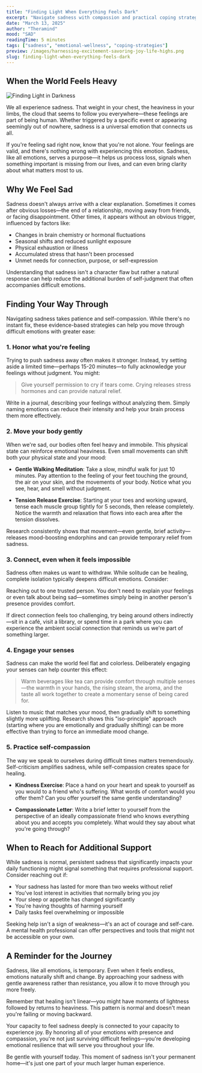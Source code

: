 ```yaml
---
title: "Finding Light When Everything Feels Dark"
excerpt: "Navigate sadness with compassion and practical coping strategies"
date: "March 13, 2025"
author: "Theramind"
mood: "SAD"
readingTime: 5 minutes
tags: ["sadness", "emotional-wellness", "coping-strategies"]
preview: /images/harnessing-excitement-savoring-joy-life-highs.png
slug: finding-light-when-everything-feels-dark
---
```


## When the World Feels Heavy

![Finding Light in Darkness](/images/harnessing-excitement-savoring-joy-life-highs.png)

We all experience sadness. That weight in your chest, the heaviness in your limbs, the cloud that seems to follow you everywhere—these feelings are part of being human. Whether triggered by a specific event or appearing seemingly out of nowhere, sadness is a universal emotion that connects us all.

If you're feeling sad right now, know that you're not alone. Your feelings are valid, and there's nothing wrong with experiencing this emotion. Sadness, like all emotions, serves a purpose—it helps us process loss, signals when something important is missing from our lives, and can even bring clarity about what matters most to us.

## Why We Feel Sad

Sadness doesn't always arrive with a clear explanation. Sometimes it comes after obvious losses—the end of a relationship, moving away from friends, or facing disappointment. Other times, it appears without an obvious trigger, influenced by factors like:

- Changes in brain chemistry or hormonal fluctuations
- Seasonal shifts and reduced sunlight exposure
- Physical exhaustion or illness
- Accumulated stress that hasn't been processed
- Unmet needs for connection, purpose, or self-expression

Understanding that sadness isn't a character flaw but rather a natural response can help reduce the additional burden of self-judgment that often accompanies difficult emotions.

## Finding Your Way Through

Navigating sadness takes patience and self-compassion. While there's no instant fix, these evidence-based strategies can help you move through difficult emotions with greater ease:

### 1. Honor what you're feeling

Trying to push sadness away often makes it stronger. Instead, try setting aside a limited time—perhaps 15-20 minutes—to fully acknowledge your feelings without judgment. You might:

> Give yourself permission to cry if tears come. Crying releases stress hormones and can provide natural relief.

Write in a journal, describing your feelings without analyzing them. Simply naming emotions can reduce their intensity and help your brain process them more effectively.

### 2. Move your body gently

When we're sad, our bodies often feel heavy and immobile. This physical state can reinforce emotional heaviness. Even small movements can shift both your physical state and your mood:

- **Gentle Walking Meditation**: Take a slow, mindful walk for just 10 minutes. Pay attention to the feeling of your feet touching the ground, the air on your skin, and the movements of your body. Notice what you see, hear, and smell without judgment.

- **Tension Release Exercise**: Starting at your toes and working upward, tense each muscle group tightly for 5 seconds, then release completely. Notice the warmth and relaxation that flows into each area after the tension dissolves.

Research consistently shows that movement—even gentle, brief activity—releases mood-boosting endorphins and can provide temporary relief from sadness.

### 3. Connect, even when it feels impossible

Sadness often makes us want to withdraw. While solitude can be healing, complete isolation typically deepens difficult emotions. Consider:

Reaching out to one trusted person. You don't need to explain your feelings or even talk about being sad—sometimes simply being in another person's presence provides comfort.

If direct connection feels too challenging, try being around others indirectly—sit in a café, visit a library, or spend time in a park where you can experience the ambient social connection that reminds us we're part of something larger.

### 4. Engage your senses

Sadness can make the world feel flat and colorless. Deliberately engaging your senses can help counter this effect:

> Warm beverages like tea can provide comfort through multiple senses—the warmth in your hands, the rising steam, the aroma, and the taste all work together to create a momentary sense of being cared for.

Listen to music that matches your mood, then gradually shift to something slightly more uplifting. Research shows this "iso-principle" approach (starting where you are emotionally and gradually shifting) can be more effective than trying to force an immediate mood change.

### 5. Practice self-compassion

The way we speak to ourselves during difficult times matters tremendously. Self-criticism amplifies sadness, while self-compassion creates space for healing.

- **Kindness Exercise**: Place a hand on your heart and speak to yourself as you would to a friend who's suffering. What words of comfort would you offer them? Can you offer yourself the same gentle understanding?

- **Compassionate Letter**: Write a brief letter to yourself from the perspective of an ideally compassionate friend who knows everything about you and accepts you completely. What would they say about what you're going through?

## When to Reach for Additional Support

While sadness is normal, persistent sadness that significantly impacts your daily functioning might signal something that requires professional support. Consider reaching out if:

- Your sadness has lasted for more than two weeks without relief
- You've lost interest in activities that normally bring you joy
- Your sleep or appetite has changed significantly
- You're having thoughts of harming yourself
- Daily tasks feel overwhelming or impossible

Seeking help isn't a sign of weakness—it's an act of courage and self-care. A mental health professional can offer perspectives and tools that might not be accessible on your own.

## A Reminder for the Journey

Sadness, like all emotions, is temporary. Even when it feels endless, emotions naturally shift and change. By approaching your sadness with gentle awareness rather than resistance, you allow it to move through you more freely.

Remember that healing isn't linear—you might have moments of lightness followed by returns to heaviness. This pattern is normal and doesn't mean you're failing or moving backward.

Your capacity to feel sadness deeply is connected to your capacity to experience joy. By honoring all of your emotions with presence and compassion, you're not just surviving difficult feelings—you're developing emotional resilience that will serve you throughout your life.

Be gentle with yourself today. This moment of sadness isn't your permanent home—it's just one part of your much larger human experience.
